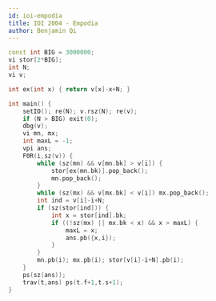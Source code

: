 ```yaml
---
id: ioi-empodia
title: IOI 2004 - Empodia
author: Benjamin Qi
---
```


```cpp
const int BIG = 3000000;
vi stor[2*BIG];
int N;
vi v;

int ex(int x) { return v[x]-x+N; }

int main() {
	setIO(); re(N); v.rsz(N); re(v); 
	if (N > BIG) exit(0);
	dbg(v);
	vi mn, mx;
	int maxL = -1;
	vpi ans;
	F0R(i,sz(v)) {
		while (sz(mn) && v[mn.bk] > v[i]) {
			stor[ex(mn.bk)].pop_back();
			mn.pop_back();
		}
		while (sz(mx) && v[mx.bk] < v[i]) mx.pop_back();
		int ind = v[i]-i+N;
		if (sz(stor[ind])) {
			int x = stor[ind].bk;
			if ((!sz(mx) || mx.bk < x) && x > maxL) {
				maxL = x;
				ans.pb({x,i});
			}
		}
		mn.pb(i); mx.pb(i); stor[v[i]-i+N].pb(i);
	}
	ps(sz(ans));
	trav(t,ans) ps(t.f+1,t.s+1);
}
```